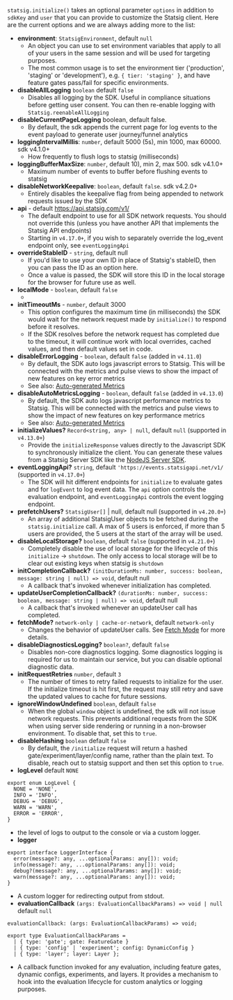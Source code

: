 
`statsig.initialize()` takes an optional parameter `options` in addition to `sdkKey` and `user` that you can provide to customize the Statsig client. Here are the current options and we are always adding more to the list:

- **environment**: `StatsigEnvironment`, default `null`
  - An object you can use to set environment variables that apply to all of your users in the same session and will be used for targeting purposes.
  - The most common usage is to set the environment tier ('production', 'staging' or 'development'), e.g. `{ tier: 'staging' }`, and have feature gates pass/fail for specific environments.
- **disableAllLogging** `boolean` default `false`
  - Disables all logging by the SDK.  Useful in compliance situations before getting user consent.  You can then re-enable logging with `Statsig.reenableAllLogging`
- **disableCurrentPageLogging** boolean, default false.
  - By default, the sdk appends the current page for log events to the event payload to generate user journey/funnel analytics
- **loggingIntervalMillis**: `number`, default 5000 (5s), min 1000, max 60000. sdk v4.1.0+
  - How frequently to flush logs to statsig (milliseconds)
- **loggingBufferMaxSize**: `number`, default 10), min 2, max 500. sdk v4.1.0+
  - Maximum number of events to buffer before flushing events to statsig
- **disableNetworkKeepalive**: `boolean`, default `false`. sdk v4.2.0+
  - Entirely disables the keepalive flag from being appended to network requests issued by the SDK
- **api** - default https://api.statsig.com/v1/
  - The default endpoint to use for all SDK network requests. You should not override this (unless you have another API that implements the Statsig API endpoints)
  - Starting in `v4.17.0+`, if you wish to separately override the log_event endpoint only, see `eventLoggingApi`
- **overrideStableID** - `string`, default null
  - If you'd like to use your own ID in place of Statsig's stableID, then you can pass the ID as an option here.
  - Once a value is passed, the SDK will store this ID in the local storage for the browser for future use as well.
- **localMode** - `boolean`, default `false`
  - <LocalModeSnippet type="client" />
- **initTimeoutMs** - `number`, default 3000
  - This option configures the maximum time (in milliseconds) the SDK would wait for the network request made by `initialize()` to respond before it resolves.
  - If the SDK resolves before the network request has completed due to the timeout, it will continue work with local overrides, cached values, and then default values set in code.
- **disableErrorLogging** - `boolean`, default `false` (added in `v4.11.0`)
  - By default, the SDK auto logs javascript errors to Statsig. This will be connected with the metrics and pulse views to show the impact of new features on key error metrics
  - See also: [Auto-generated Metrics](/metrics/autogenerated)
- **disableAutoMetricsLogging** - `boolean`, default `false` (added in `v4.13.0`)
  - By default, the SDK auto logs javascript performance metrics to Statsig. This will be connected with the metrics and pulse views to show the impact of new features on key performance metrics
  - See also: [Auto-generated Metrics](/metrics/autogenerated)
- **initializeValues?** `Record<string, any> | null`, default `null` (supported in `v4.13.0+`)
  - Provide the `initializeResponse` values directly to the Javascript SDK to synchronously initialize the client. You can generate these values from a Statsig Server SDK like the [NodeJS Server SDK](/server/nodejsServerSDK#bootstrap).
- **eventLoggingApi?** `string`, default `'https://events.statsigapi.net/v1/` (supported in `v4.17.0+`)
  - The SDK will hit different endpoints for `initialize` to evaluate gates and for `logEvent` to log event data. The `api` option controls the evaluation endpoint, and `eventLoggingApi` controls the event logging endpoint.
- **prefetchUsers?** `StatsigUser[]` | null, default null (supported in `v4.20.0+`)
  - An array of additional StatsigUser objects to be fetched during the `statsig.initialize` call. A max of 5 users is enforced, if more than 5 users are provided, the 5 users at the start of the array will be used.
- **disableLocalStorage?** `boolean`, default `false` (supported in `v4.21.0+`)
  - Completely disable the use of local storage for the lifecycle of this `initialize` -> `shutdown`. The only access to local storage will be to clear out existing keys when statsig is `shutdown`
- **initCompletionCallback?** `(initDurationMs: number, success: boolean, message: string | null) => void`, default null
  - A callback that's invoked whenever initialization has completed.
- **updateUserCompletionCallback?** `(durationMs: number, success: boolean, message: string | null) => void`, default null
  - A callback that's invoked whenever an updateUser call has completed.
- **fetchMode?** `network-only | cache-or-network`, default `network-only`
  - Changes the behavior of updateUser calls. See [Fetch Mode](#fetch-mode-) for more details.
- **disableDiagnosticsLogging?** `boolean?`, default `false`
  - Disables non-core diagnostics logging.  Some diagnostics logging is required for us to maintain our service, but you can disable optional diagnostic data.
- **initRequestRetries** `number`, default `3`
  - The number of times to retry failed requests to initialize for the user.  If the initialize timeout is hit first, the request may still retry and save the updated values to cache for future sessions.
- **ignoreWindowUndefined** `boolean`, default `false`
  - When the global `window` object is undefined, the sdk will not issue network requests.  This prevents additional requests from the SDK when using server side rendering or running in a non-browser environment.  To disable that, set this to `true`.
- **disableHashing** `boolean` default `false`
  - By default, the `/initialize` request will return a hashed gate/experiment/layer/config name, rather than the plain text.  To disable, reach out to statsig support and then set this option to `true`.
- **logLevel** default `NONE`
```
export enum LogLevel {
  NONE = 'NONE',
  INFO = 'INFO',
  DEBUG = 'DEBUG',
  WARN = 'WARN',
  ERROR = 'ERROR',
}
```
  - the level of logs to output to the console or via a custom logger.
- **logger**
```
export interface LoggerInterface {
  error(message?: any, ...optionalParams: any[]): void;
  info(message?: any, ...optionalParams: any[]): void;
  debug?(message?: any, ...optionalParams: any[]): void;
  warn(message?: any, ...optionalParams: any[]): void;
}
```
  - A custom logger for redirecting output from stdout.
- **evaluationCallback** `(args: EvaluationCallbackParams) => void | null` default `null`
```
evaluationCallback: (args: EvaluationCallbackParams) => void;

export type EvaluationCallbackParams =
  | { type: 'gate'; gate: FeatureGate }
  | { type: 'config' | 'experiment'; config: DynamicConfig }
  | { type: 'layer'; layer: Layer };
```
  - A callback function invoked for any evaluation, including feature gates, dynamic configs, experiments, and layers. It provides a mechanism to hook into the evaluation lifecycle for custom analytics or logging purposes.

